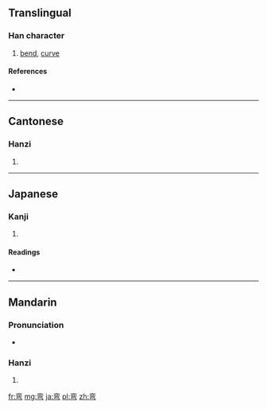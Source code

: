{{also|彎}}
==Translingual==

===Han character===
{{Han char|rn=57|rad=弓|as=06|sn=9|four=|canj=卜金弓 (YCN)}}

# [[bend]], [[curve]]

====References====
* {{Han ref|kx=0358.191|hdz=20995.130|uh=5F2F|ud=24367}}

----

==Cantonese==

===Hanzi===
{{yue-hanzi|jyut=|y=waan1|tra=彎}}

# {{defn|lang=yue|sort=弓06}}

----

==Japanese==

===Kanji===
{{ja-kanji|grade=|rs=弓06}}

# {{defn|lang=ja|sort=弓06}}

====Readings====
* {{ja-readings|on=[[わん]] (wan)|kun=[[ひく]] (hiku)}}

----

==Mandarin==

===Pronunciation===
* {{audio|Zh-wan.ogg|Audio|lang=cmn}}

===Hanzi===
{{cmn-hanzi|tra=彎|pin=[[wān]] ([[wan1]])|wg=wan<sup>1</sup>}}

# {{defn|lang=cmn|sort=弓06}}

[[fr:弯]]
[[mg:弯]]
[[ja:弯]]
[[pl:弯]]
[[zh:弯]]